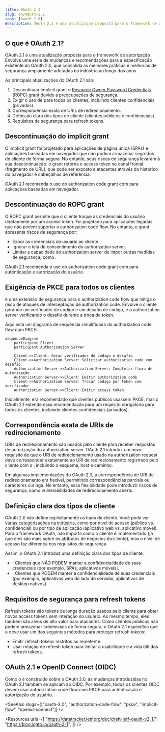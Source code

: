 ```yaml
---
title: OAuth 2.1
slug: en/oauth-2.1
tags: [oauth 2.0]
description: OAuth 2.1 é uma atualização proposta para o framework de autorização OAuth 2.0 que visa melhorar a segurança e a usabilidade ao descontinuar fluxos inseguros e introduzir novas melhores práticas.
---
```


## O que é OAuth 2.1?

OAuth 2.1 é uma atualização proposta para o framework de autorização <Ref slug="oauth-2.0" />. Envolve uma série de mudanças e recomendações para a especificação existente do OAuth 2.0, que consolida as melhores práticas e melhorias de segurança amplamente adotadas na indústria ao longo dos anos.

As principais atualizações do OAuth 2.1 são:

1. Descontinuar <Ref slug="implicit-flow">implicit grant</Ref> e [Resource Owner Password Credentials (ROPC) grant](https://datatracker.ietf.org/doc/html/rfc6749#section-4.3) devido a preocupações de segurança.
2. Exigir o uso de <Ref slug="pkce" /> para todos os clientes, incluindo <Ref slug="client" headingId="confidential-clients">clientes confidenciais (privados)</Ref>.
3. Correspondência exata de <Ref slug="redirect-uri">URIs de redirecionamento</Ref>.
4. Definição clara dos tipos de <Ref slug="client">cliente</Ref> (clientes públicos e confidenciais).
5. Requisitos de segurança para <Ref slug="refresh-token">refresh tokens</Ref>.

## Descontinuação do implicit grant

O implicit grant foi projetado para aplicações de página única (SPAs) e aplicações baseadas em navegador que não podem armazenar segredos de cliente de forma segura. No entanto, seus riscos de segurança levaram à sua descontinuação: o grant retorna o access token no canal frontal (fragmento de URL), que pode ser exposto a atacantes através do histórico do navegador e cabeçalhos de referência.

OAuth 2.1 recomenda o uso do <Ref slug="authorization-code-flow">authorization code grant</Ref> com <Ref slug="pkce" /> para aplicações baseadas em navegador.

## Descontinuação do ROPC grant

O ROPC grant permite que o cliente troque as credenciais do usuário diretamente por um access token. Foi projetado para aplicações legadas que não podem suportar o authorization code flow. No entanto, o grant apresenta riscos de segurança por:

- Expor as credenciais do usuário ao cliente.
- Ignorar a tela de consentimento do authorization server.
- Limitar a capacidade do authorization server de impor outras medidas de segurança, como <Ref slug="mfa" />.

OAuth 2.1 recomenda o uso do <Ref slug="authorization-code-flow">authorization code grant</Ref> com <Ref slug="pkce" /> para autenticação e autorização do usuário.

## Exigência de PKCE para todos os clientes

<Ref slug="pkce" /> é uma extensão de segurança para o authorization code flow que mitiga o risco de ataques de interceptação de authorization code. Envolve o cliente gerando um verificador de código e um desafio de código, e o authorization server verificando o desafio durante a troca de token.

Aqui está um diagrama de sequência simplificado do authorization code flow com PKCE:

```mermaid
sequenceDiagram
    participant Client
    participant Authorization Server

    Client->>Client: Gerar verificador de código e desafio
    Client->>Authorization Server: Solicitar authorization code com desafio
    Authorization Server->>Authorization Server: Completar fluxo de autorização
    Authorization Server->>Client: Emitir authorization code
    Client->>Authorization Server: Trocar código por token com verificador
    Authorization Server->>Client: Emitir access token
```

Inicialmente, era recomendado que <Ref slug="client" headingId="public-clients">clientes públicos</Ref> usassem PKCE, mas o OAuth 2.1 estende essa recomendação para um requisito obrigatório para todos os clientes, incluindo <Ref slug="client" headingId="confidential-clients">clientes confidenciais (privados)</Ref>.

## Correspondência exata de URIs de redirecionamento

<Ref slug="redirect-uri">URIs de redirecionamento</Ref> são usados pelo cliente para receber respostas de autorização do authorization server. OAuth 2.1 introduz um novo requisito de que o URI de redirecionamento usado na authorization request deve corresponder exatamente ao URI de redirecionamento registrado pelo cliente com o <Ref slug="authorization-server" />, incluindo o esquema, host e caminho.

Em algumas implementações do OAuth 2.0, a correspondência de URI de redirecionamento era flexível, permitindo correspondências parciais ou caracteres curinga. No entanto, essa flexibilidade pode introduzir riscos de segurança, como vulnerabilidades de redirecionamento aberto.

## Definição clara dos tipos de cliente

OAuth 2.0 não define explicitamente os tipos de cliente. Você pode ver várias categorizações na indústria, como por nível de acesso (público vs. confidencial) ou por tipo de aplicação (aplicativo web vs. aplicativo móvel). Para o framework OAuth, não importa como o cliente é implementado (já que eles são mais sobre os atributos de negócios do cliente), mas o nível de acesso faz diferença nos requisitos de segurança.

Assim, o OAuth 2.1 introduz uma definição clara dos tipos de cliente:

- <Ref slug="client" headingId="public-clients" />: Clientes que NÃO PODEM manter a confidencialidade de suas credenciais (por exemplo, SPAs, aplicativos móveis).
- <Ref slug="client" headingId="confidential-clients" />: Clientes que PODEM manter a confidencialidade de suas credenciais (por exemplo, aplicativos web do lado do servidor, aplicativos de desktop nativos).

## Requisitos de segurança para refresh tokens

<Ref slug="refresh-token">Refresh tokens</Ref> são tokens de longa duração usados pelo cliente para obter novos access tokens sem interação do usuário. Ao mesmo tempo, eles também são alvos de alto valor para atacantes. Como clientes públicos não podem armazenar credenciais de forma segura, o OAuth 2.1 especifica que o <Ref slug="authorization-server" /> deve usar um dos seguintes métodos para proteger refresh tokens:

- Emitir <Ref slug="refresh-token" headingId="sender-constrained-refresh-tokens">refresh tokens restritos ao remetente</Ref>.
- Usar <Ref slug="refresh-token" headingId="refresh-token-rotation">rotação de refresh token</Ref> para limitar a usabilidade e a vida útil dos refresh tokens.

## OAuth 2.1 e OpenID Connect (OIDC)

Como o <Ref slug="openid-connect" /> é construído sobre o OAuth 2.0, as mudanças introduzidas no OAuth 2.1 também se aplicam ao OIDC. Por exemplo, todos os clientes OIDC devem usar authorization code flow com PKCE para autenticação e autorização do usuário.

<SeeAlso slugs={["oauth-2.0", "authorization-code-flow", "pkce", "implicit-flow", "openid-connect"]} />

<Resources
  urls={[
    "https://datatracker.ietf.org/doc/draft-ietf-oauth-v2-1/",
    "https://blog.logto.io/oauth-2-1",
  ]}
/>